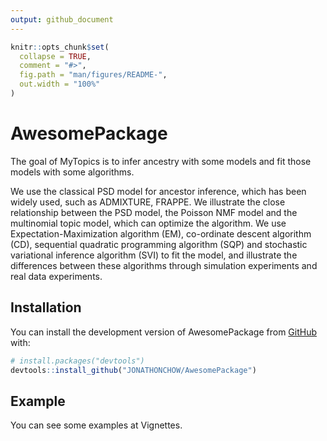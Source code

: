 ```yaml
---
output: github_document
---
```


<!-- README.md is generated from README.Rmd. Please edit that file -->

```r
knitr::opts_chunk$set(
  collapse = TRUE,
  comment = "#>",
  fig.path = "man/figures/README-",
  out.width = "100%"
)
```

# AwesomePackage

<!-- badges: start -->
<!-- badges: end -->

The goal of MyTopics is to infer ancestry with some models and fit those models with some algorithms.

We use the classical PSD model for ancestor inference, which has been widely used, such as ADMIXTURE, FRAPPE. We illustrate the close relationship between the PSD model, the Poisson NMF model and the multinomial topic model, which can optimize the algorithm. We use Expectation-Maximization algorithm (EM), co-ordinate descent algorithm (CD), sequential quadratic programming algorithm (SQP) and stochastic variational inference algorithm (SVI) to fit the model, and illustrate the differences between these algorithms through simulation experiments and real data experiments.

## Installation

You can install the development version of AwesomePackage from [GitHub](https://github.com/) with:

``` r
# install.packages("devtools")
devtools::install_github("JONATHONCHOW/AwesomePackage")
```

## Example

You can see some examples at Vignettes.
